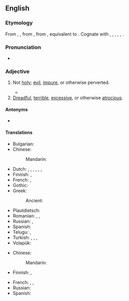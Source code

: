 ==English==

===Etymology===
From {{inh|en|enm|unholi}}, {{m|enm|unhaliȝ}}, from {{inh|en|ang|unhāliġ}}, from {{inh|en|gem-pro|*unhailagaz}}, equivalent to {{prefix|en|un|holy}}. Cognate with {{cog|sco|unhaly}}, {{cog|nl|onheilig}}, {{cog|nds-de|unhillig}}, {{cog|de|unheilig}}, {{cog|da|uhellig}}, {{cog|sv|ohelig}}.

===Pronunciation===
{{rfp|en}}
* {{rhymes|en|əʊli|s=3}}

===Adjective===
{{en-adj|er|more}}

# Not [[holy]]; {{lb|en|by extension}} [[evil]], [[impure]], or otherwise perverted.
#: {{ux|en|The priest's '''unholy''' behaviour brought the church into disrepute.}}
#* {{quote-book|1=en|year=1887|author=H. Rider Haggard|authorlink=H. Rider Haggard|title=She: A History of Adventure|url=http://www.gutenberg.org/files/3155/3155-0.txt|passage=Presently, however, this pleasing piece was interrupted. Suddenly there was a slight commotion, and a large powerful woman, whom I had noted as one of the most vigorous of the dancers, came, made mad and drunken with '''unholy''' excitement, bounding and staggering towards us, shrieking out as she came: - `I want a Black Goat, I must have a Black Goat, bring me a Black Goat!' and down she fell upon the rocky floor foaming and writhing, and shrieking for a Black Goat, about as hideous a spectacle as can well be conceived.}}
# [[dreadful|Dreadful]], [[terrible]], [[excessive]], or otherwise [[atrocious]].
#: {{ux|en|What an '''unholy''' mess your room is in!}}
#: {{ux|en|I've been spending an '''unholy''' amount of time trying to write a novel!}}

====Antonyms====
* {{l|en|holy}}

====Translations====
{{trans-top|evil}}
* Bulgarian: {{t+|bg| нечестив}}
* Chinese:
*: Mandarin: {{t-needed|cmn}}
* Dutch: {{t+|nl|euvel}}, {{t+|nl|kwaad}}, {{t+|nl|kwaadaardig}}, {{t+|nl|boos}}, {{t+|nl|boosaardig}}, {{t+|nl|slecht}}, {{t+|nl|onheilig}}
* Finnish: {{t|fi|epäpyhä}}, {{t+|fi|jumalaton}}
* French: {{t+|fr|impie}}, {{t+|fr|maléfique}}
* Gothic: {{t|got|𐌿𐌽𐌰𐌹𐍂𐌺𐌽𐍃}}
* Greek:
*: Ancient: {{t|grc|ἀνόσιος}}
{{trans-mid}}
* Plautdietsch: {{t|pdt|onheilich}}
* Romanian: {{t+|ro|rău}}, {{t|ro|nesfânt}}, {{t+|ro|afurisit}}
* Russian: {{t+|ru|нечестивый}}, {{t+|ru|порочный}}
* Spanish: {{t+|es|impío}}
* Telugu: {{t|te|అపవిత్రమైన}}, {{t|te|అపవిత్ర}}
* Turkish: {{t+|tr|kötü}}, {{t+|tr|fena}}, {{t+|tr|kem}}, {{t|tr|şeytanî}}
* Volapük: {{t+|vo|nesaludik}}
{{trans-bottom}}

{{trans-top|dreadful}}
* Chinese:
*: Mandarin: {{t-needed|cmn}}
* Finnish: {{t+|fi|jumalaton}}, {{t+|fi|kaamea}}
{{trans-mid}}
* French: {{t+|fr|sacré}}, {{qualifier|colloquial}} {{t+|fr|foutu}}, {{t+|fr|atroce}}
* Russian: {{t-needed|ru}}
* Spanish: {{t+|es|horroroso}}
{{trans-bottom}}